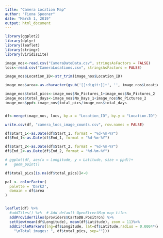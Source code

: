 ```yaml
---
title: "Camera Location Map"
author: "Fiona Spooner"
date: "March 1, 2019"
output: html_document
---
```


```r

library(ggplot2)
library(dplyr)
library(leaflet)
library(stringr)
library(viridisLite)

image_nos<-read.csv("CameraDateData.csv", stringsAsFactors = FALSE)
locs<-read.csv("CameraLocations.csv", stringsAsFactors = FALSE)

image_nos$Location_ID<-str_trim(image_nos$Location_ID)

image_nos$area<-as.character(gsub('[[:digit:]]+', '', image_nos$Location_ID))

image_nos$total_pics<-image_nos$No_Pictures_1+image_nos$No_Pictures_2
image_nos$total_days<-image_nos$No_Days_1+image_nos$No_Pictures_2
image_nos$ppd<-image_nos$total_pics/image_nos$total_days


df<-merge(image_nos, locs, by.x = "Location_ID", by.y = "Location.ID")

write.csv(df, "camera_locs_image_counts.csv", row.names = FALSE)

```

```r

df$Start_1<-as.Date(df$Start_1, format = "%d-%m-%Y")
df$End_1<-as.Date(df$End_1, format = "%d-%m-%Y")

df$Start_2<-as.Date(df$Start_2, format = "%d-%m-%Y")
df$End_2<-as.Date(df$End_2, format = "%d-%m-%Y")

# ggplot(df, aes(x = Longitude, y = Latitude, size = ppd))+
#   geom_point()

df$total_pics[is.na(df$total_pics)]<-0

```

```r
pal <- colorFactor(
  palette = 'Dark2',
  domain = df$area
)


leaflet(df) %>%
  #addTiles() %>%  # Add default OpenStreetMap map tiles
  addProviderTiles(providers$CartoDB.Positron) %>%
  setView(mean(df$Longitude), mean(df$Latitude), zoom = 11)%>% 
  addCircleMarkers(lng=df$Longitude, lat=df$Latitude,radius = 0.0004*(df$total_pics), color = ~pal(df$area), label = as.character(paste(df$Location_ID,
    "\nTotal images: ", df$total_pics, sep="")))


```